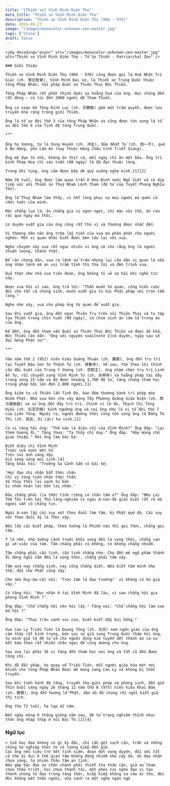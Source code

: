 ```yaml
---
title: "[Thiền sư] Vĩnh Minh Diên Thọ"
meta_title: "Thiền sư Vĩnh Minh Diên Thọ"
description: "Thiền sư Vĩnh Minh Diên Thọ (904 - 976)"
date: 2024-09-27
image: "/images/monocolor-unknown-zen-master.jpg"
tags: ['China']
draft: false
---
```


<div className="grid xl:grid-cols-8 lg:grid-cols-8 md:grid-cols-2 sm:grid-cols-2 xs:grid-cols-1 gap-8 bg-body dark:bg-darkmode-body">

  <div className="lg:col-span-3 md:col-span-1">

    <img decoding="async" src="/images/monocolor-unknown-zen-master.jpg" alt="Thiền sư Vĩnh Minh Diên Thọ - Tổ Sư Thiền - Patriarchal Zen" />

    ### Giới thiệu

    Thiền sư Vĩnh Minh Diên Thọ (904 - 976) cũng được gọi là Huệ Nhật Trí Giác (zh. 慧日智覺), Vĩnh Minh Đại sư, là Thiền sư Trung Quốc thuộc tông Pháp Nhãn, nối pháp Quốc sư Thiên Thai Đức Thiều.

    Tông Pháp Nhãn rất phồn thịnh dưới sự hoằng hoá của ông. Học chúng đến rất đông – có lúc đến 2000 người để tham Thiền.

    Ông có soạn bộ Tông Kính Lục (zh. 宗鏡錄) gồm một trăm quyển, được lưu truyền khá rộng trong giới Thiền.

    Ông là tổ sư đời thứ 3 của tông Pháp Nhãn và cũng được tôn xưng là tổ sư đời thứ 6 của Tịnh độ tông Trung Quốc.

    ***

    Ông họ Vương, tự là Xung Huyền (zh. 冲玄), Bảo Nhất Tử (zh. 抱一子), quê ở Dư Hàng, phủ Lâm An (nay thuộc Hàng Châu tỉnh Triết Giang).

    Ông mộ đạo từ nhỏ, không ăn thịt cá, mỗi ngày chỉ ăn một bữa. Ông trì kinh Pháp Hoa chỉ sáu tuần (60 ngày) là đã đọc thuộc lòng.

    Trong khi tụng, ông cảm được bầy dê quỳ xuống nghe kinh.[1][2]

    Năm 28 tuổi, ông được làm quan trấn ở Hoa Đình nước Ngô Việt và có dịp tiếp xúc với Thiền sư Thuý Nham Lệnh Tham (đệ tử của Tuyết Phong Nghĩa Tồn).

    Ông lễ Thuý Nham làm thầy, vì hết lòng phục vụ mọi người mà quên cả chức tước của mình.

    Mặc chẳng lụa là, ăn chẳng gia vị ngon ngọt, chỉ mặc vải thô, ăn rau rác qua ngày mà thôi.

    Cơ duyên xuất gia của ông cũng rất thú vị và thường được nhắc đến.

    Vì thương dân nên ông trộm lấy tiền của vua mà phân phát cho người nghèo. Một vị quan khác biết được bèn tâu lại với vua.

    Nghe chuyện này vua rất ngạc nhiên vì ông cứ cho rằng ông là người thuần lương, thành thật.

    Để răn chúng dân, vua ra lệnh xử trảm nhưng lại căn dặn vị quan là nếu ông nhận lệnh mà an vui trầm tĩnh thì tha tội và đến trình vua.

    Quả thật như nhà vua tiên đoán, ông không tỏ vẻ sợ hãi khi nghe tin này.

    Được vua hỏi vì sao, ông trả lời: "Thần muốn từ quan, cống hiến cuộc đời cho tất cả chúng sinh, muốn xuất gia tu học Phật pháp với trọn tấm lòng."

    Nghe như vậy, vua cho phép ông từ quan để xuất gia.

    Sau khi xuất gia, ông đến ngọn Thiên Trụ trên núi Thiên Thai và tu tập tọa Thiền trong chín tuần (90 ngày), có chim xích án làm tổ trong áo của ông.

    Kế đến, ông đến tham vấn Quốc sư Thiên Thai Đức Thiều và được ấn khả, Đức Thiều căn dặn: "Ông với nguyên soái[note 2]có duyên, ngày sau sẽ đại hưng Phật sự!".

    ***

    Vào năm thứ 2 (952) niên hiệu Quảng Thuận (zh. 廣順), ông đến trụ trì tại Tuyết Đậu Sơn Tư Thánh Tự (zh. 資聖寺). Về sau, thể theo lời thỉnh cầu đặc biệt của Trung Ý Vương (zh. 忠懿王), ông nhậm chức trụ trì Linh Ẩn Tự, rồi chuyển sang Vĩnh Minh Tự (zh. 永明寺) và hoằng pháp tại đây trong vòng 15 năm và độ được khoảng 1.700 đệ tử, tăng chúng tham học trong pháp hội lên đến 2.000 người.[1]

    Ông kiêm tu cả Thiền lẫn Tịnh Độ, ban đêm thường hành trì pháp môn Niệm Phật. Nhà vua bèn cho xây dựng Tây Phương Quảng Giáo Điện (zh. 西方廣敎殿) và cử ông đến đây trú trì. Chính vì lẽ đó, Thạch Chi Tông Hiểu (zh. 石芝宗曉) kính ngưỡng ông và coi ông như là vị tổ đời thứ 7 của Liên Tông. Ngoài ra, người đương thời cũng tôn sùng ông là Đấng Từ Thị (zh. 慈氏, Di Lặc) hạ sinh.[1]

    Có vị tăng hỏi ông: "Thế nào là diệu chỉ của Vĩnh Minh?" Ông đáp: "Lại thêm hương đi." Tăng thưa: "Tạ thầy chỉ dạy." Ông đáp: "Hãy mừng chớ giao thiệp." Rồi ông làm bài kệ:

    Biết diệu chỉ Vĩnh Minh
    Trước cửa nước một hồ
    Trời soi ánh sáng dậy
    Gió sang sóng mòi sinh.[4]
    Tăng khác hỏi: "Trường Sa Cảnh Sầm có bài kệ:

    'Học đạo chi nhân bất thức chân
    Chỉ vị tùng tiền nhận thức thần
    Vô thủy thời lai sanh tử bản
    Si nhân hoán tác bổn lai nhân.'

    Đâu chẳng phải lìa thức tính riêng có chân tâm ư?" Ông đáp: "Như Lai Thế Tôn trên hội Thủ-lăng-nghiêm vì ngài A-nan-đà giản biệt rất rõ mà ngươi vẫn cố chẳng tin.

    Ngài A-nan lấy cái suy xét theo đuổi làm tâm, bị Phật quở đó. Cái suy xét theo đuổi ấy là Thức vậy.

    Nếu lấy cái biết pháp, theo tướng là Phiền não thì gọi thức, chẳng gọi tâm.

    Ý là nhớ, nhớ tưởng cảnh trước khởi vọng đều là vọng thức, chẳng can gì về việc của tâm. Tâm chẳng phải có không, có không chẳng nhiễm.

    Tâm chẳng phải cấu tịnh, cấu tịnh chẳng nhơ. Cho đến mê ngộ phàm thánh đi đứng ngồi nằm đều là vọng thức, chẳng phải tâm vậy.

    Tâm xưa nay chẳng sinh, nay cũng chẳng diệt. Nếu biết tâm mình như thế, đối chư Phật cũng vậy.

    Cho nên Duy-ma-cật nói: 'Trực tâm là đạo trường!' vì không có hư giả vậy."

    Có tăng hỏi: "Học nhân ở tại Vĩnh Minh đã lâu, vì sao chẳng hội gia phong Vĩnh Minh ?".

    Ông đáp: "Chỗ chẳng hội nên hội lấy." Tăng nói: "Chỗ chẳng hội làm sao mà hội ?"

    Ông đáp: "Thai trâu sanh voi con, biển biết dấy bụi hồng."

    Vua Cao Ly Triều Tiên là Quang Tông (zh. 光宗) xem ngôn giáo của ông cảm thấy rất kính trọng, bèn sai sứ giả sang Trung Quốc thăm hỏi ông, tự mình giữ lệ đệ tử và cho người dùng kim tuyến dệt thành áo ca-sa kết kèm theo rất nhiều châu ngọc để cúng dường cho ông.

    Sau vua lại phái 36 vị tăng đến tham học nơi ông và tất cả đều được tông chỉ.

    Khi đã đắc pháp, họ quay về Triều Tiên, mỗi người giáo hóa một nơi khiến cho tông Pháp Nhãn được mở mang sang Cao Ly và không bị thất truyền.

    Sau khi tiến hành độ tăng, truyền thọ giới pháp và phóng sinh, đến giờ Thìn buổi sáng ngày 26 tháng 12 năm thứ 8 (975) niên hiệu Khai Bảo (zh. 開寶), ông đốt hương lễ Phật, dặn dò đồ chúng rồi ngồi kiết già thị tịch.

    Ông thọ 72 tuổi, hạ lạp 42 năm.

    Đến ngày mùng 6 tháng giêng năm sau, đệ tử trang nghiêm thỉnh nhục thân ông nhập tháp ở núi Đại Từ.[2][4]

</div>

<div className="lg:col-span-5 md:col-span-1">

  ### Ngữ lục

  <Notice type="warning" title="cảnh ngữ">

    > Cửa học đạo không có gì kỳ đặc, chỉ cần gột sạch căn, trần và những chủng tử nghiệp thức từ vô lượng kiếp đến giờ.
    Các ông nếu tiêu trừ hết tình niệm, đoạn dứt vọng duyên, đối với tất cả thứ ái dục ở thế gian tâm không động nhiễm như cây đá, dù đạo nhãn chưa sáng, tự nhiên thân tâm an tịnh.
    Nếu gặp bậc đạo sư chân chánh phải thiết tha thân cận, giả sử tham chưa thấu triệt, học chưa thành tài, một phen tai nghe đạo vị tạo thành chủng tử đạo trong tàng thức, kiếp kiếp không sa vào ác thú, đời đời không mất thân người, vừa sanh ra một nghe ngàn ngộ

  </Notice>

  <Notice type="tip" title="tác phẩm">

  </Notice>

  <Notice type="info" title="thông tin khác">

  </Notice>

</div>

</div>

